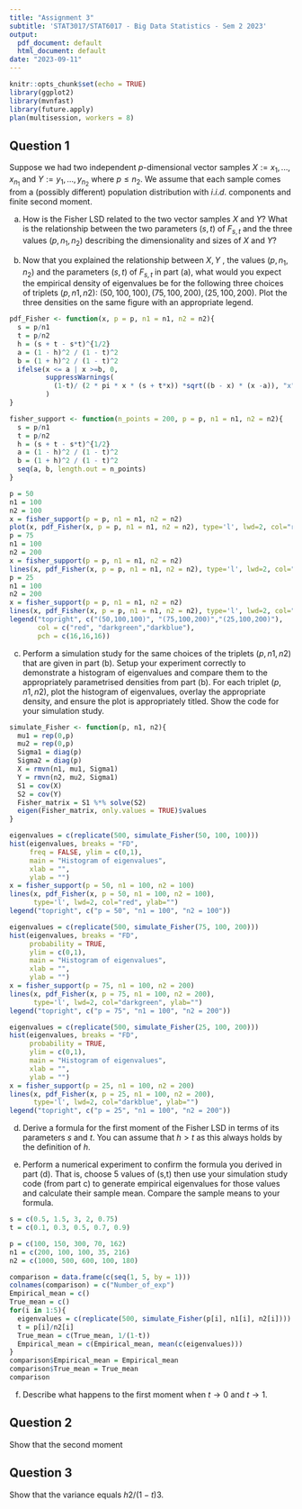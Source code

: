 ```yaml
---
title: "Assignment 3"
subtitle: 'STAT3017/STAT6017 - Big Data Statistics - Sem 2 2023'
output:
  pdf_document: default
  html_document: default
date: "2023-09-11"
---
```


```r
knitr::opts_chunk$set(echo = TRUE)
library(ggplot2)
library(mvnfast)
library(future.apply)
plan(multisession, workers = 8)
```

## Question 1

Suppose we had two independent $p$-dimensional vector samples $X := {x_1,...,x_{n_1}}$ and $Y := {y_1,...,y_{n_2}}$ where $p \leq n_2$. We assume that each sample comes from a (possibly different) population distribution with $i.i.d.$ components and finite second moment.

(a) How is the Fisher LSD related to the two vector samples $X$ and $Y$? What is the relationship between the two parameters $(s,t)$ of $F_{s,t}$ and the three values $(p,n_1,n_2)$ describing the dimensionality and sizes of $X$ and $Y$?

\textcolor{blue}{
Denote the $S_1$ as the sample covariance matrix for the $X$ and the $S_2$ as the sample covariance matrix for the $Y$. The random Fisher matrices take the form of $V_n = S_1 S_2^{-1}, n = (n_1,n_2)$. When the $p/n_1 \rightarrow y_1$ and $p/n_2 \rightarrow y_2$, the empirical spectral distribution (ESD) of $F_n^{V_n}$ of $V_n$ converges to the a limiting spectral distribution (LSD) $F_{y_1, y_2}$, that is, $s = y_1, t = y_2$.
}

(b) Now that you explained the relationship between $X, Y$ , the values $(p, n_1, n_2)$ and the parameters $(s,t)$ of $F_{s,t}$ in part (a), what would you expect the empirical density of eigenvalues be for the following three choices of triplets $(p, n1, n2)$: $(50, 100, 100), (75, 100, 200), (25, 100, 200)$. Plot the three densities on the same figure with an appropriate legend.

\textcolor{blue}{
Let's first calculate the $s, t \ and \ h$ for each triple. The first one has $s = \frac{1}{2}, t = \frac{1}{2}, h = \sqrt{3}/2$, while the second has $s = \frac{3}{4}, t = \frac{3}{8}, h = 3 \sqrt{3/2}/4$. The third has $s = \frac{1}{4}, t = \frac{1}{8}, h = \sqrt{11/2}/4$. We can compute each support for each triple. It is expected that the first triple has the longest tail, as $t \rightarrow 1, a \rightarrow \frac{1}{4}(1 - s)^2, b \rightarrow \infty$. Also, it is clear that the second triple is more concentrated around 0 as $s \uparrow, t \rightarrow 1, a\rightarrow \frac{1}{4} (1-s)^2$, the left support is getting closer to 0. The third triple illustrates the case where the LSD of Fisher matrix is getting closer to the MP distribution with fixed \$s\$ and $t \rightarrow 0$.
}
\textcolor{blue}{
Firstly, we can write a function about LSD of the Fisher matrix.
}

```r
pdf_Fisher <- function(x, p = p, n1 = n1, n2 = n2){
  s = p/n1
  t = p/n2
  h = (s + t - s*t)^{1/2}
  a = (1 - h)^2 / (1 - t)^2
  b = (1 + h)^2 / (1 - t)^2
  ifelse(x <= a | x >=b, 0, 
         suppressWarnings(
           (1-t)/ (2 * pi * x * (s + t*x)) *sqrt((b - x) * (x -a)), "x")
         )
}
```

\textcolor{blue}{
Then, we can write a function to create a equally spaced points inside the support of of the Fisher LSD.
}

```r
fisher_support <- function(n_points = 200, p = p, n1 = n1, n2 = n2){
  s = p/n1
  t = p/n2
  h = (s + t - s*t)^{1/2}
  a = (1 - h)^2 / (1 - t)^2
  b = (1 + h)^2 / (1 - t)^2
  seq(a, b, length.out = n_points)
}
```

\textcolor{blue}{
Let's plot the three cases together.
}

```r
p = 50
n1 = 100
n2 = 100
x = fisher_support(p = p, n1 = n1, n2 = n2)
plot(x, pdf_Fisher(x, p = p, n1 = n1, n2 = n2), type='l', lwd=2, col="red")
p = 75
n1 = 100
n2 = 200
x = fisher_support(p = p, n1 = n1, n2 = n2)
lines(x, pdf_Fisher(x, p = p, n1 = n1, n2 = n2), type='l', lwd=2, col="darkgreen", ylab="")
p = 25
n1 = 100
n2 = 200
x = fisher_support(p = p, n1 = n1, n2 = n2)
lines(x, pdf_Fisher(x, p = p, n1 = n1, n2 = n2), type='l', lwd=2, col="darkblue", ylab="")
legend("topright", c("(50,100,100)", "(75,100,200)","(25,100,200)"), 
       col = c("red", "darkgreen","darkblue"), 
       pch = c(16,16,16))
```

(c) Perform a simulation study for the same choices of the triplets $(p,n1,n2)$ that are given in part (b). Setup your experiment correctly to demonstrate a histogram of eigenvalues and compare them to the appropriately parametrised densities from part (b). For each triplet $(p,n1,n2)$, plot the histogram of eigenvalues, overlay the appropriate density, and ensure the plot is appropriately titled. Show the code for your simulation study.


\textcolor{blue}{
We first construct a function to simulate the eigenvalues for a number of Fisher matrices. Let's adhere to the traditional assumption that the entries in the F matrix have mean 0 and variance 1.
}

```r
simulate_Fisher <- function(p, n1, n2){
  mu1 = rep(0,p)
  mu2 = rep(0,p)
  Sigma1 = diag(p)
  Sigma2 = diag(p)
  X = rmvn(n1, mu1, Sigma1)
  Y = rmvn(n2, mu2, Sigma1)
  S1 = cov(X)
  S2 = cov(Y)
  Fisher_matrix = S1 %*% solve(S2)
  eigen(Fisher_matrix, only.values = TRUE)$values
}
```

\textcolor{blue}{
Now, we are ready to plot the each triplet. Let's first plot the case of $(50, 100, 100)$. To make the result smooth, let's make the a number of Fisher matrix large, say 500.
}

```r
eigenvalues = c(replicate(500, simulate_Fisher(50, 100, 100)))
hist(eigenvalues, breaks = "FD",
     freq = FALSE, ylim = c(0,1), 
     main = "Histogram of eigenvalues", 
     xlab = "",
     ylab = "")
x = fisher_support(p = 50, n1 = 100, n2 = 100)
lines(x, pdf_Fisher(x, p = 50, n1 = 100, n2 = 100), 
      type='l', lwd=2, col="red", ylab="")
legend("topright", c("p = 50", "n1 = 100", "n2 = 100"))
```

\textcolor{blue}{
Let's then plot the case of $(75, 100, 200)$ with the number of Fish matrix to be large.
}

```r
eigenvalues = c(replicate(500, simulate_Fisher(75, 100, 200)))
hist(eigenvalues, breaks = "FD",
     probability = TRUE, 
     ylim = c(0,1), 
     main = "Histogram of eigenvalues", 
     xlab = "",
     ylab = "")
x = fisher_support(p = 75, n1 = 100, n2 = 200)
lines(x, pdf_Fisher(x, p = 75, n1 = 100, n2 = 200), 
      type='l', lwd=2, col="darkgreen", ylab="")
legend("topright", c("p = 75", "n1 = 100", "n2 = 200"))
```

\textcolor{blue}{
Let's lastly plot the case of $(25, 100, 200)$ with the same number of Fish matrix.
}

```r
eigenvalues = c(replicate(500, simulate_Fisher(25, 100, 200)))
hist(eigenvalues, breaks = "FD",
     probability = TRUE, 
     ylim = c(0,1), 
     main = "Histogram of eigenvalues", 
     xlab = "",
     ylab = "")
x = fisher_support(p = 25, n1 = 100, n2 = 200)
lines(x, pdf_Fisher(x, p = 25, n1 = 100, n2 = 200), 
      type='l', lwd=2, col="darkblue", ylab="")
legend("topright", c("p = 25", "n1 = 100", "n2 = 200"))
```

(d) Derive a formula for the first moment of the Fisher LSD in terms of its parameters $s$ and $t$. You can assume that $h > t$ as this always holds by the definition of $h$.

\textcolor{blue}{
*See hand-written note.*
}

(e) Perform a numerical experiment to confirm the formula you derived in part (d). That is, choose 5 values of (s,t) then use your simulation study code (from part c) to generate empirical eigenvalues for those values and calculate their sample mean. Compare the sample means to your formula.

\textcolor{blue}{
Let's choose five set of s and t value.
}

```r
s = c(0.5, 1.5, 3, 2, 0.75)
t = c(0.1, 0.3, 0.5, 0.7, 0.9)
```

\textcolor{blue}{
With regards to the implementation of the code base, let's find the corresponding $p, n_1, n_2$.
}

```r
p = c(100, 150, 300, 70, 162)
n1 = c(200, 100, 100, 35, 216)
n2 = c(1000, 500, 600, 100, 180)
```

\textcolor{blue}{
Let's use this parameter to generate eigenvalues.
}

```r
comparison = data.frame(c(seq(1, 5, by = 1)))
colnames(comparison) = c("Number_of_exp")
Empirical_mean = c()
True_mean = c()
for(i in 1:5){
  eigenvalues = c(replicate(500, simulate_Fisher(p[i], n1[i], n2[i])))
  t = p[i]/n2[i]
  True_mean = c(True_mean, 1/(1-t))
  Empirical_mean = c(Empirical_mean, mean(c(eigenvalues)))
}
comparison$Empirical_mean = Empirical_mean
comparison$True_mean = True_mean
comparison
```

\textcolor{blue}{
We can see that the empirical mean aligns closely with theoretical expectations.
}

(f) Describe what happens to the first moment when $t \rightarrow 0$ and $t \rightarrow 1$.

\textcolor{blue}{
It is clear from the result in part (d) that the first moment of the LSD of Fisher matrix will approach to 1 as $t \rightarrow 0$ and will approach to infinity as $t \rightarrow 1$. This happens when $p$ and $n_2$ are comparable in size.
}

## Question 2

Show that the second moment

```{=tex}
\begin{align*}
\int_{-\infty}^{\infty} x^2 p_{s,t}(x)dx = \frac{h^2+1-t}{(1-t)^3}
\end{align*}
```

\textcolor{blue}{
*See hand-written note.*
}

## Question 3

Show that the variance equals $h2/(1-t)3$. 

\textcolor{blue}{
*See hand-written note.*
}
